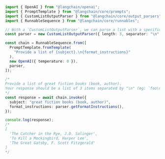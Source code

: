 ```typescript
import { OpenAI } from "@langchain/openai";
import { PromptTemplate } from "@langchain/core/prompts";
import { CustomListOutputParser } from "@langchain/core/output_parsers";
import { RunnableSequence } from "@langchain/core/runnables";

// With a `CustomListOutputParser`, we can parse a list with a specific length and separator.
const parser = new CustomListOutputParser({ length: 3, separator: "\n" });

const chain = RunnableSequence.from([
  PromptTemplate.fromTemplate(
    "Provide a list of {subject}.\n{format_instructions}"
  ),
  new OpenAI({ temperature: 0 }),
  parser,
]);

/*
Provide a list of great fiction books (book, author).
Your response should be a list of 3 items separated by "\n" (eg: `foo\n bar\n baz`)
*/
const response = await chain.invoke({
  subject: "great fiction books (book, author)",
  format_instructions: parser.getFormatInstructions(),
});

console.log(response);
/*
[
  'The Catcher in the Rye, J.D. Salinger',
  'To Kill a Mockingbird, Harper Lee',
  'The Great Gatsby, F. Scott Fitzgerald'
]
*/
```
